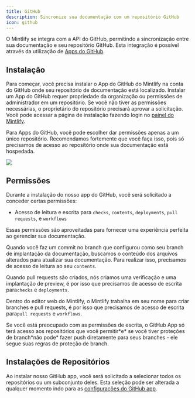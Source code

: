 ```yaml
---
title: GitHub
description: Sincronize sua documentação com um repositório GitHub
icon: github
---
```


O Mintlify se integra com a API do GitHub, permitindo a sincronização entre sua
documentação e seu repositório GitHub. Esta integração é possível através da
utilização de
[Apps do GitHub](https://docs.github.com/en/developers/apps/getting-started-with-apps/about-apps#about-github-apps).

## Instalação

Para começar, você precisa instalar o App do GitHub do Mintlify na conta do GitHub
onde seu repositório de documentação está localizado. Instalar um App do GitHub requer
propriedade da organização ou permissões de administrador em um repositório. Se você não tiver as
permissões necessárias, o proprietário do repositório precisará aprovar a solicitação.
Você pode acessar a página de instalação fazendo login no
[painel do Mintlify](https://dashboard.mintlify.com).

Para Apps do GitHub, você pode escolher dar permissões apenas a um único repositório.
Recomendamos fortemente que você faça isso, pois só precisamos de acesso ao repositório onde
sua documentação está hospedada.

<Frame>
  <img className="h-80" src="/images/github/select-repos.png" />
</Frame>

## Permissões

Durante a instalação do nosso app do GitHub, você será solicitado a conceder certas
permissões:

* Acesso de leitura e escrita para `checks`, `contents`, `deployments`, `pull requests`,
  e `workflows`

Essas permissões são aproveitadas para fornecer uma experiência perfeita ao gerenciar
sua documentação.

Quando você faz um commit no branch que configurou como seu branch de implantação
da documentação, buscamos o conteúdo dos arquivos alterados para atualizar sua documentação. Para
realizar isso, precisamos de acesso de leitura ao seu `contents`.

Quando pull requests são criados, nós criamos uma verificação e uma implantação de preview, é por isso que precisamos de acesso de escrita para`checks` e `deployments`.

Dentro do editor web do Mintlify, o Mintlify trabalha em seu nome para criar branches e pull requests, é por isso que precisamos de acesso de escrita para`pull requests` e
`workflows`.

<Info>
  Se você está preocupado com as permissões de escrita, o GitHub App só terá acesso aos repositórios que você permitir*e* se você tiver proteções de branch*não pode* fazer push diretamente para seus branches - ele segue suas regras de proteção de branch.
</Info>

## Instalações de Repositórios

Ao instalar nosso GitHub app, você será solicitado a selecionar todos os repositórios ou um subconjunto deles. Esta seleção pode ser alterada a qualquer momento indo para as
[configurações do GitHub app](https://github.com/apps/mintlify/installations/new).
